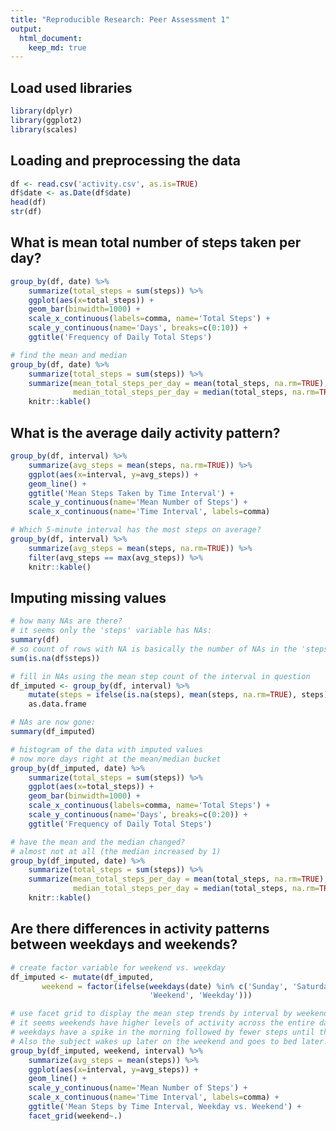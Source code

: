 ```yaml
---
title: "Reproducible Research: Peer Assessment 1"
output: 
  html_document:
    keep_md: true
---
```


## Load used libraries
```r
library(dplyr)
library(ggplot2)
library(scales)
```

## Loading and preprocessing the data
```r
df <- read.csv('activity.csv', as.is=TRUE)
df$date <- as.Date(df$date)
head(df)
str(df)
```

## What is mean total number of steps taken per day?
```r
group_by(df, date) %>%
    summarize(total_steps = sum(steps)) %>%
    ggplot(aes(x=total_steps)) + 
    geom_bar(binwidth=1000) +
    scale_x_continuous(labels=comma, name='Total Steps') +
    scale_y_continuous(name='Days', breaks=c(0:10)) + 
    ggtitle('Frequency of Daily Total Steps')

# find the mean and median
group_by(df, date) %>%
    summarize(total_steps = sum(steps)) %>%
    summarize(mean_total_steps_per_day = mean(total_steps, na.rm=TRUE),
              median_total_steps_per_day = median(total_steps, na.rm=TRUE)) %>%
    knitr::kable()
```


## What is the average daily activity pattern?
```r
group_by(df, interval) %>%
    summarize(avg_steps = mean(steps, na.rm=TRUE)) %>%
    ggplot(aes(x=interval, y=avg_steps)) +
    geom_line() + 
    ggtitle('Mean Steps Taken by Time Interval') +
    scale_y_continuous(name='Mean Number of Steps') +
    scale_x_continuous(name='Time Interval', labels=comma)

# Which 5-minute interval has the most steps on average?
group_by(df, interval) %>%
    summarize(avg_steps = mean(steps, na.rm=TRUE)) %>%
    filter(avg_steps == max(avg_steps)) %>%
    knitr::kable()
```


## Imputing missing values
```r
# how many NAs are there?
# it seems only the 'steps' variable has NAs:
summary(df)
# so count of rows with NA is basically the number of NAs in the 'steps' column:
sum(is.na(df$steps))

# fill in NAs using the mean step count of the interval in question
df_imputed <- group_by(df, interval) %>%
    mutate(steps = ifelse(is.na(steps), mean(steps, na.rm=TRUE), steps)) %>%
    as.data.frame

# NAs are now gone:
summary(df_imputed)

# histogram of the data with imputed values
# now more days right at the mean/median bucket
group_by(df_imputed, date) %>%
    summarize(total_steps = sum(steps)) %>%
    ggplot(aes(x=total_steps)) + 
    geom_bar(binwidth=1000) +
    scale_x_continuous(labels=comma, name='Total Steps') +
    scale_y_continuous(name='Days', breaks=c(0:20)) + 
    ggtitle('Frequency of Daily Total Steps')

# have the mean and the median changed?
# almost not at all (the median increased by 1)
group_by(df_imputed, date) %>%
    summarize(total_steps = sum(steps)) %>%
    summarize(mean_total_steps_per_day = mean(total_steps, na.rm=TRUE),
              median_total_steps_per_day = median(total_steps, na.rm=TRUE)) %>%
    knitr::kable()
```


## Are there differences in activity patterns between weekdays and weekends?
```r
# create factor variable for weekend vs. weekday 
df_imputed <- mutate(df_imputed,
       weekend = factor(ifelse(weekdays(date) %in% c('Sunday', 'Saturday'),
                               'Weekend', 'Weekday')))

# use facet grid to display the mean step trends by interval by weekend/weekday,
# it seems weekends have higher levels of activity across the entire day while
# weekdays have a spike in the morning followed by fewer steps until the evening.
# Also the subject wakes up later on the weekend and goes to bed later!:
group_by(df_imputed, weekend, interval) %>%
    summarize(avg_steps = mean(steps)) %>%
    ggplot(aes(x=interval, y=avg_steps)) +
    geom_line() +
    scale_y_continuous(name='Mean Number of Steps') +
    scale_x_continuous(name='Time Interval', labels=comma) +
    ggtitle('Mean Steps by Time Interval, Weekday vs. Weekend') + 
    facet_grid(weekend~.)
```
